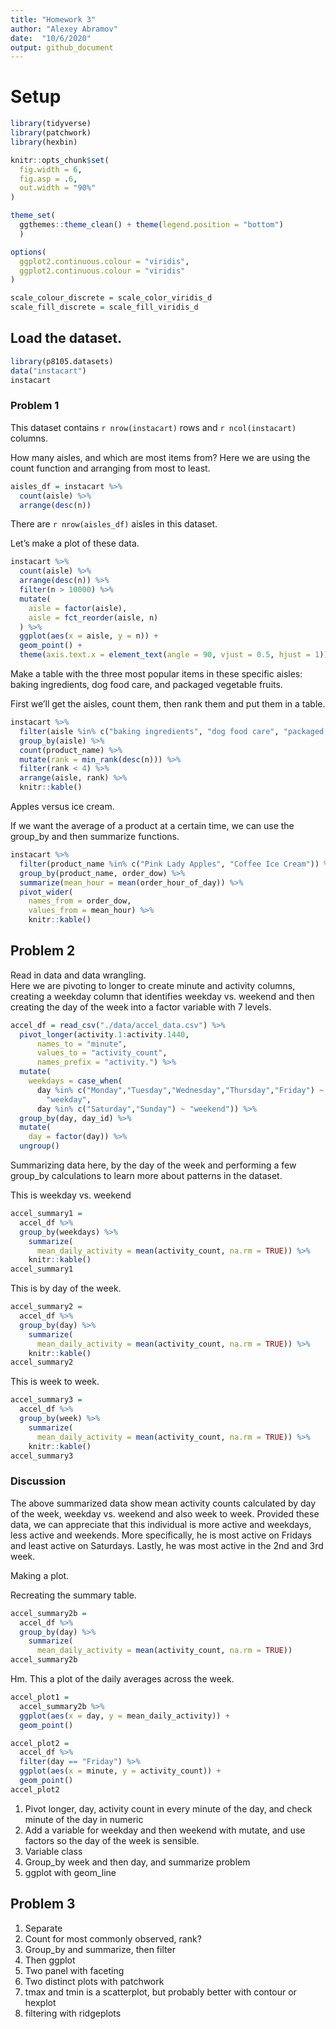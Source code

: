 ```yaml
---
title: "Homework 3"
author: "Alexey Abramov"
date:  "10/6/2020"
output: github_document
---
```


# Setup
```r
library(tidyverse)
library(patchwork)
library(hexbin)

knitr::opts_chunk$set(
  fig.width = 6,
  fig.asp = .6,
  out.width = "90%"
)

theme_set(
  ggthemes::theme_clean() + theme(legend.position = "bottom")
  )

options(
  ggplot2.continuous.colour = "viridis",
  ggplot2.continuous.colour = "viridis"
)

scale_colour_discrete = scale_color_viridis_d
scale_fill_discrete = scale_fill_viridis_d
```

## Load the dataset.

```r
library(p8105.datasets)
data("instacart")
instacart
```

### Problem 1

This dataset contains `r nrow(instacart)` rows and `r ncol(instacart)` columns.  

How many aisles, and which are most items from?
Here we are using the count function and arranging from most to least.

```r
aisles_df = instacart %>% 
  count(aisle) %>% 
  arrange(desc(n))
```

There are `r nrow(aisles_df)` aisles in this dataset.  


Let's make a plot of these data.

```r
instacart %>% 
  count(aisle) %>% 
  arrange(desc(n)) %>% 
  filter(n > 10000) %>% 
  mutate(
    aisle = factor(aisle),
    aisle = fct_reorder(aisle, n)
  ) %>% 
  ggplot(aes(x = aisle, y = n)) +
  geom_point() +
  theme(axis.text.x = element_text(angle = 90, vjust = 0.5, hjust = 1))
```

Make a table with the three most popular items in these specific aisles: baking ingredients, dog food care, and packaged vegetable fruits.

First we'll get the aisles, count them, then rank them and put them in a table.   

```r
instacart %>% 
  filter(aisle %in% c("baking ingredients", "dog food care", "packaged vegetables fruits")) %>% 
  group_by(aisle) %>% 
  count(product_name) %>% 
  mutate(rank = min_rank(desc(n))) %>% 
  filter(rank < 4) %>% 
  arrange(aisle, rank) %>% 
  knitr::kable()
```

Apples versus ice cream.

If we want the average of a product at a certain time, we can use the group_by and then summarize functions.  

```r
instacart %>% 
  filter(product_name %in% c("Pink Lady Apples", "Coffee Ice Cream")) %>% 
  group_by(product_name, order_dow) %>% 
  summarize(mean_hour = mean(order_hour_of_day)) %>% 
  pivot_wider(
    names_from = order_dow,
    values_from = mean_hour) %>% 
    knitr::kable()
```

## Problem 2

Read in data and data wrangling.  
Here we are pivoting to longer to create minute and activity columns, creating a weekday column that identifies weekday vs. weekend and then creating the day of the week into a factor variable with 7 levels.  

```r
accel_df = read_csv("./data/accel_data.csv") %>%
  pivot_longer(activity.1:activity.1440, 
      names_to = "minute", 
      values_to = "activity_count",
      names_prefix = "activity.") %>% 
  mutate(
    weekdays = case_when(
      day %in% c("Monday","Tuesday","Wednesday","Thursday","Friday") ~  
        "weekday",
      day %in% c("Saturday","Sunday") ~ "weekend")) %>% 
  group_by(day, day_id) %>% 
  mutate(
    day = factor(day)) %>% 
  ungroup()
```

Summarizing data here, by the day of the week and performing a few group_by calculations to learn more about patterns in the dataset.

This is weekday vs. weekend
```r
accel_summary1 = 
  accel_df %>% 
  group_by(weekdays) %>% 
    summarize(
      mean_daily_activity = mean(activity_count, na.rm = TRUE)) %>% 
    knitr::kable()
accel_summary1
```

This is by day of the week.
```r
accel_summary2 = 
  accel_df %>% 
  group_by(day) %>% 
    summarize(
      mean_daily_activity = mean(activity_count, na.rm = TRUE)) %>% 
    knitr::kable()
accel_summary2
```

This is week to week.

```r
accel_summary3 = 
  accel_df %>% 
  group_by(week) %>% 
    summarize(
      mean_daily_activity = mean(activity_count, na.rm = TRUE)) %>% 
    knitr::kable()
accel_summary3
```

### Discussion

The above summarized data show mean activity counts calculated by day of the week, weekday vs. weekend and also week to week. Provided these data, we can appreciate that this individual is more active and weekdays, less active and weekends.  More specifically, he is most active on Fridays and least active on Saturdays. Lastly, he was most active in the 2nd and 3rd week. 

Making a plot.

Recreating the summary table.
```r
accel_summary2b = 
  accel_df %>% 
  group_by(day) %>% 
    summarize(
      mean_daily_activity = mean(activity_count, na.rm = TRUE)) 
accel_summary2b
```

Hm.  This a plot of the daily averages across the week.  
```r
accel_plot1 = 
  accel_summary2b %>% 
  ggplot(aes(x = day, y = mean_daily_activity)) +
  geom_point()
```

```r
accel_plot2 = 
  accel_df %>% 
  filter(day == "Friday") %>% 
  ggplot(aes(x = minute, y = activity_count)) +
  geom_point()
accel_plot2
```


1.  Pivot longer, day, activity count in every minute of the day, and check minute of the day in numeric
2.  Add a variable for weekday and then weekend with mutate, and use factors so the day of the week is sensible.  
3.  Variable class
4.  Group_by week and then day, and summarize problem
5.  ggplot with geom_line


## Problem 3

1.  Separate
2.  Count for most commonly observed, rank?
3.  Group_by and summarize, then filter
4.  Then ggplot
5.  Two panel with faceting
6. Two distinct plots with patchwork
7.  tmax and tmin is a scatterplot, but probably better with contour or hexplot
8.  filtering with ridgeplots

```r

```

